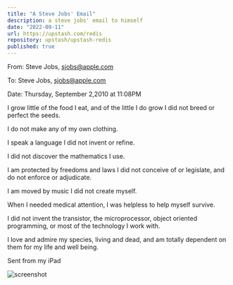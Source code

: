 ```yaml
---
title: "A Steve Jobs' Email"
description: a steve jobs' email to himself
date: "2022-09-11"
url: https://upstash.com/redis
repository: upstash/upstash-redis
published: true
---
```


From: Steve Jobs, sjobs@apple.com

To: Steve Jobs, sjobs@apple.com

Date: Thursday, September 2,2010 at 11:08PM

I grow little of the food I eat, and of the little I do grow I did not breed or perfect the seeds.

I do not make any of my own clothing.

I speak a language I did not invent or refine.

I did not discover the mathematics I use.

I am protected by freedoms and laws I did not conceive of or legislate, and do not enforce or adjudicate.

I am moved by music I did not create myself.

When I needed medical attention, I was helpless to help myself survive.

I did not invent the transistor, the microprocessor, object oriented programming, or most of the technology I work with.

I love and admire my species, living and dead, and am totally dependent on them for my life and well being.

Sent from my iPad

![screenshot](/steve-email.jpg)
